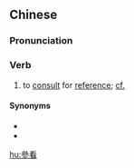 ==Chinese==
{{zh-forms|s=参看}}

===Pronunciation===
{{zh-pron
|m=cānkàn
|c=caam1 hon3
|cat=v
}}

===Verb===
{{zh-verb}}

# to [[consult]] for [[reference]]; [[cf.]]

====Synonyms====
* {{zh-l|參考}}
* {{zh-l|參閱}}

[[hu:參看]]